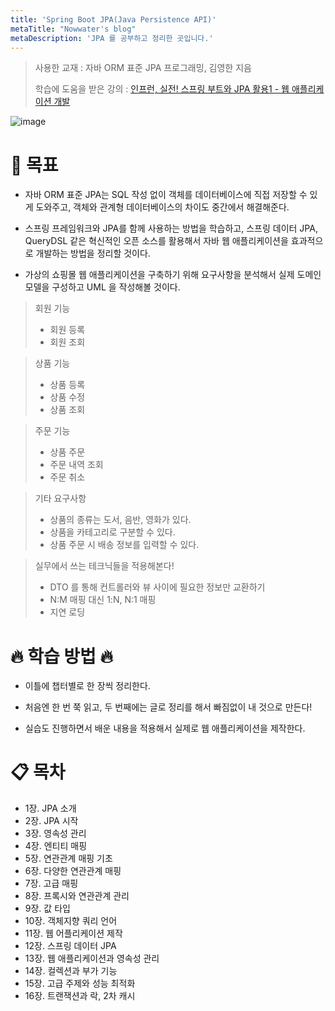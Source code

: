 ```yaml
---
title: 'Spring Boot JPA(Java Persistence API)'
metaTitle: "Nowwater's blog"
metaDescription: 'JPA 를 공부하고 정리한 곳입니다.'
---
```


> 사용한 교재 : 자바 ORM 표준 JPA 프로그래밍, 김영한 지음
>
> 학습에 도움을 받은 강의 : [인프런, 실전! 스프링 부트와 JPA 활용1 - 웹 애플리케이션 개발](https://www.inflearn.com/course/스프링부트-JPA-활용-1)

![image](https://user-images.githubusercontent.com/51476083/105198860-795d5280-5b81-11eb-882f-c4d0daf640bb.png)

# 📝 목표

- 자바 ORM 표준 JPA는 SQL 작성 없이 객체를 데이터베이스에 직접 저장할 수 있게 도와주고, 객체와 관계형 데이터베이스의 차이도 중간에서 해결해준다.

* 스프링 프레임워크와 JPA를 함께 사용하는 방법을 학습하고, 스프링 데이터 JPA, QueryDSL 같은 혁신적인 오픈 소스를 활용해서 자바 웹 애플리케이션을 효과적으로 개발하는 방법을 정리할 것이다.

- 가상의 쇼핑몰 웹 애플리케이션을 구축하기 위해 요구사항을 분석해서 실제 도메인 모델을 구성하고 UML 을 작성해볼 것이다.

> 회원 기능
>
> - 회원 등록
> - 회원 조회

> 상품 기능
>
> - 상품 등록
> - 상품 수정
> - 상품 조회

> 주문 기능
>
> - 상품 주문
> - 주문 내역 조회
> - 주문 취소

> 기타 요구사항
>
> - 상품의 종류는 도서, 음반, 영화가 있다.
> - 상품을 카테고리로 구분할 수 있다.
> - 상품 주문 시 배송 정보를 입력할 수 있다.

> 실무에서 쓰는 테크닉들을 적용해본다!
>
> - DTO 를 통해 컨트롤러와 뷰 사이에 필요한 정보만 교환하기
> - N:M 매핑 대신 1:N, N:1 매핑
> - 지연 로딩

# 🔥 학습 방법 🔥

- 이틀에 챕터별로 한 장씩 정리한다.

* 처음엔 한 번 쭉 읽고, 두 번째에는 글로 정리를 해서 빠짐없이 내 것으로 만든다!

- 실습도 진행하면서 배운 내용을 적용해서 실제로 웹 애플리케이션을 제작한다.

# 📋 목차

- 1장. JPA 소개
- 2장. JPA 시작
- 3장. 영속성 관리
- 4장. 엔티티 매핑
- 5장. 연관관계 매핑 기초
- 6장. 다양한 연관관계 매핑
- 7장. 고급 매핑
- 8장. 프록시와 연관관계 관리
- 9장. 값 타입
- 10장. 객체지향 쿼리 언어
- 11장. 웹 어플리케이션 제작
- 12장. 스프링 데이터 JPA
- 13장. 웹 애플리케이션과 영속성 관리
- 14장. 컬렉션과 부가 기능
- 15장. 고급 주제와 성능 최적화
- 16장. 트랜잭션과 락, 2차 캐시
